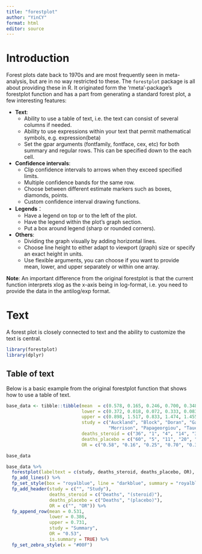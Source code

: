 ```yaml
---
title: "forestplot"
author: "YinCY"
format: html
editor: source
---
```


# Introduction
Forest plots date back to 1970s and are most frequently seen in meta-analysis, but are in no way restricted to these. The `forestplot` package is all about providing these in R. It originated form the ‘rmeta’-package’s forestplot function and has a part from generating a standard forest plot, a few interesting features:

- **Text**: 
  + Ability to use a table of text, i.e. the text can consist of several columns if needed. 
  + Ability to use expressions within your text that permit mathematical symbols, e.g. expression(beta)
  + Set the gpar arguments (fontfamily, fontface, cex, etc) for both summary and regular rows. This can be specified down to the each cell.
  
- **Confidence intervals**:
  + Clip confidence intervals to arrows when they exceed specified limits.
  + Multiple confidence bands for the same row.
  + Choose between different estimate markers such as boxes, diamonds, points. 
  + Custom confidence interval drawing functions.
  
- **Legends**：
  + Have a legend on top or to the left of the plot. 
  + Have the legend within the plot’s graph section.
  + Put a box around legend (sharp or rounded corners).
  
- **Others**:
  + Dividing the graph visually by adding horizontal lines.
  + Choose line height to either adapt to viewport (graph) size or specify an exact height in units.
  + Use flexible arguments, you can choose if you want to provide mean, lower, and upper separately or within one array.
  
**Note**: An important difference from the original forestplot is that the current function interprets xlog as the x-axis being in log-format, i.e. you need to provide the data in the antilog/exp format.


# Text
A forest plot is closely connected to text and the ability to customize the text is central.

```r
library(forestplot)
library(dplyr)
```

## Table of text
Below is a basic example from the original forestplot function that shows how to use a table of text.

```r
base_data <- tibble::tibble(mean  = c(0.578, 0.165, 0.246, 0.700, 0.348, 0.139, 1.017),
                            lower = c(0.372, 0.018, 0.072, 0.333, 0.083, 0.016, 0.365),
                            upper = c(0.898, 1.517, 0.833, 1.474, 1.455, 1.209, 2.831),
                            study = c("Auckland", "Block", "Doran", "Gamsu",
                                      "Morrison", "Papageorgiou", "Tauesch"),
                            deaths_steroid = c("36", "1", "4", "14", "3", "1", "8"),
                            deaths_placebo = c("60", "5", "11", "20", "7", "7", "10"),
                            OR = c("0.58", "0.16", "0.25", "0.70", "0.35", "0.14", "1.02"))

base_data
```

```r
base_data %>% 
  forestplot(labeltext = c(study, deaths_steroid, deaths_placebo, OR), clip = c(0.1, 2.5), xlog = T) %>% 
  fp_add_lines() %>% 
  fp_set_style(box = "royalblue", line = "darkblue", summary = "royalblue") %>% 
  fp_add_header(study = c("", "Study"), 
                deaths_steroid = c("Deaths", "(steroid)"), 
                deaths_placebo = c("Deaths", "(placebo)"), 
                OR = c("", "OR")) %>% 
  fp_append_row(mean = 0.531, 
                lower = 0.386, 
                upper = 0.731, 
                study = "Summary",
                OR = "0.53",
                is.summary = TRUE) %>% 
  fp_set_zebra_style(x = "#00F") 

```




























